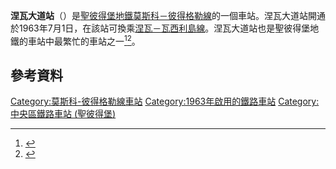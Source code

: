 {{Infobox station
| name          = 涅瓦大道<br />{{lang|ru|Не́вский проспе́кт}}
| type          = {{STPETERSBURGMETRO type}}
| style         =
| image         = SPB NevskyProspekt metro station asv2018-07.jpg
| image_size    =
| image_caption = 
| address       = [[中央區_(聖彼得堡)|中央區]]
| borough       = [[聖彼得堡|聖彼得堡]]
| country       = [[俄羅斯|俄羅斯]]
| coordinates   = {{coord|59|56|06|N|30|19|42|E|display=inline,title|type:landmark_source:nlwiki}}
| line          = {{STPETERSBURGMETRO-line2}}
| other         =
| structure     = 地下
| platform      = 1個[[島式月台|島式月台]]
| depth         =
| levels        = 1層
| tracks        = 2條
| parking       =
| bicycle       =
| baggage_check =
| opened        = 1963年7月1日
| closed        =
| rebuilt       =
| electrified   =
| ADA           =
| code          =
| owned         = [[聖彼得堡地鐵|聖彼得堡地鐵]]
| zone          =
| smartcardname =
| smartcardstatus =
| former        =
| passengers    =
| pass_year     =
| pass_percent  =
| pass_system   =
| mpassengers   =
| services      = 
| map_locator   =
}}
'''涅瓦大道站'''（{{lang-rus|Не́вский проспе́кт|Nevsky prospekt}}）是[[聖彼得堡地鐵|聖彼得堡地鐵]][[莫斯科－彼得格勒線|莫斯科－彼得格勒線]]的一個車站。涅瓦大道站開通於1963年7月1日，在該站可換乘[[涅瓦－瓦西利島線|涅瓦－瓦西利島線]]。涅瓦大道站也是聖彼得堡地鐵的車站中最繁忙的車站之一<ref>{{Cite web |url=http://www.podzemka.spb.ru/unreal/45/ |title=Congestion levels among various sections of St. Petersburg subway as of 2004 (Morning Rush Hours) |accessdate=2016-03-02 |archive-date=2012-09-09 |archive-url=https://archive.is/20120909131646/http://www.podzemka.spb.ru/unreal/45/ |dead-url=yes }}</ref><ref>{{Cite web |url=http://www.podzemka.spb.ru/unreal/46/ |title=Congestion levels among various sections of St. Petersburg subway as of 2004 (Evening Rush Hours) |accessdate=2016-03-02 |archive-date=2012-09-06 |archive-url=https://archive.is/20120906225420/http://www.podzemka.spb.ru/unreal/46/ |dead-url=yes }}</ref>。
{{commonscat|Nevsky Prospekt metrostation}}
== 參考資料 ==
<references/>
{{莫斯科－彼得格勒線}}
[[Category:莫斯科-彼得格勒線車站|Category:莫斯科-彼得格勒線車站]]
[[Category:1963年啟用的鐵路車站|Category:1963年啟用的鐵路車站]]
[[Category:中央區鐵路車站_(聖彼得堡)|Category:中央區鐵路車站 (聖彼得堡)]]
